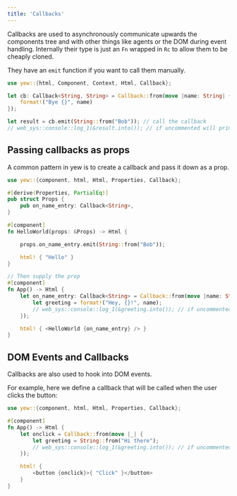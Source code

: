 ```yaml
---
title: 'Callbacks'
---
```


Callbacks are used to asynchronously communicate upwards the components tree and with other things like agents or the DOM during event handling.
Internally their type is just an `Fn` wrapped in `Rc` to allow them to be cheaply cloned.

They have an `emit` function if you want to call them manually.

```rust
use yew::{html, Component, Context, Html, Callback};

let cb: Callback<String, String> = Callback::from(move |name: String| {
    format!("Bye {}", name)
});

let result = cb.emit(String::from("Bob")); // call the callback
// web_sys::console::log_1(&result.into()); // if uncommented will print "Bye Bob"
```

## Passing callbacks as props

A common pattern in yew is to create a callback and pass it down as a prop.

```rust
use yew::{component, html, Html, Properties, Callback};

#[derive(Properties, PartialEq)]
pub struct Props {
    pub on_name_entry: Callback<String>,
}

#[component]
fn HelloWorld(props: &Props) -> Html {

    props.on_name_entry.emit(String::from("Bob"));

    html! { "Hello" }
}

// Then supply the prop
#[component]
fn App() -> Html {
    let on_name_entry: Callback<String> = Callback::from(move |name: String| {
        let greeting = format!("Hey, {}!", name);
        // web_sys::console::log_1(&greeting.into()); // if uncommented will print
    });

    html! { <HelloWorld {on_name_entry} /> }
}

```

## DOM Events and Callbacks

Callbacks are also used to hook into DOM events.

For example, here we define a callback that will be called when the user clicks the button:

```rust
use yew::{component, html, Html, Properties, Callback};

#[component]
fn App() -> Html {
    let onclick = Callback::from(move |_| {
        let greeting = String::from("Hi there");
        // web_sys::console::log_1(&greeting.into()); // if uncommented will print
    });

    html! {
        <button {onclick}>{ "Click" }</button>
    }
}
```
